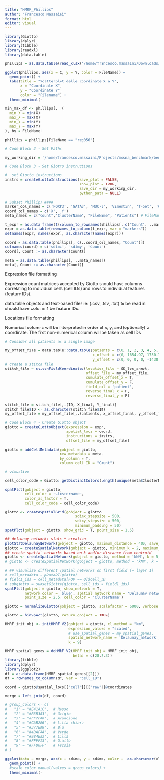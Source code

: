 ```yaml
---
title: "HMRF_Phillips"
author: "Francesco Massaini"
format: html
editor: visual
---
```


```r
library(Giotto)
library(dplyr)
library(tibble)
library(readxl)
library(data.table)

```

```r
phillips = as.data.table(read_xlsx('/home/francesco.massaini/Downloads/41467_2021_26974_MOESM3_ESM_-_Objects.xlsx'))

ggplot(phillips, aes(x = X, y = Y, color = FileName)) +
  geom_point() +
  labs(title = "Scatterplot delle coordinate X e Y",
       x = "Coordinate X",
       y = "Coordinate Y",
       color = "Filename") +
  theme_minimal()

min_max_df <- phillips[, .(
  min_X = min(X),
  max_X = max(X),
  min_Y = min(Y),
  max_Y = max(Y)
), by = FileName]

phillips = phillips[FileName == "reg056"]
```

```r
# Code Block 2 - Set Paths

my_working_dir = '/home/francesco.massaini/Projects/mosna_benchmark/benchmarking/HMRF_francesco/phillips_output/'
```

```r
# Code Block 3 - Set Giotto instructions

#  set Giotto instructions
instrs = createGiottoInstructions(save_plot = FALSE,
                                  show_plot = TRUE,
                                  save_dir = my_working_dir,
                                  python_path = NULL)

# Subset Phillips ####
marker_col_names = c('FOXP3', 'GATA3', 'MUC-1', 'Vimentin', 'T-bet', 'CD62L', 'Cytokeratin', 'PD-L1', 'Ki-67', 'CD15', 'CD30', 'CD2', 'GranzymeB', 'CD5', 'CD39', 'MMP9', 'CD4', 'LAG3', 'CD25', 'CD56', 'CD20', 'PD-1', 'CD11c', 'CLA-CD162', 'IDO-1', 'VISTA', 'HLA-DR', 'ICOS', 'BCL-2', 'CD3', 'CD69', 'CD8', 'CD7', 'CD45RA', 'CD45', 'CD1a', 'CD57', 'B-catenin', 'CD45RO', 'CD71', 'CD34', 'CD68', 'CD38', 'CollagenIV', 'CD31', 'Podoplanin', 'CD138', 'CD163', 'Mastcell-tryptase', 'MMP12', 'CD164', 'p53', 'CCR6', 'CD16', 'CD11b', 'CCR4', 'EGFR', 'HOECHST1:Cyc_1_ch_1', 'DRAQ5')
coord_col_names = c('X', 'Y')
meta_names = c("Count",'ClusterName', "FileName", "Patients") # FileName = sample ClusterName = cell types

t_expr = as.data.frame(t(column_to_rownames(phillips[, c("Count", ..marker_col_names)], var = "Count"))) 
expr = as.data.table(rownames_to_column(t_expr, var = "markers"))
setnames(expr, names(expr), as.character(names(expr)))

coord = as.data.table(phillips[, c(..coord_col_names, "Count")]) 
colnames(coord) = c("sdimx", "sdimy", "Count") 
coord[, Count := as.character(Count)] 

meta = as.data.table(phillips[, ..meta_names])
meta[, Count := as.character(Count)] 
```

Expression file formatting

Expression count matrices accepted by Giotto should have columns correlating to individual cells (cell IDs) and rows to individual features (feature IDs).

data.table objects and text-based files ie: (.csv, .tsv, .txt) to be read in should have column 1 be feature IDs.

Locations file formatting

Numerical columns will be interpreted in order of x, y, and (optionally) z coordinate. The first non-numerical column will be taken as cell IDs

```r
# Consider all patients as a single image

my_offset_file = data.table::data.table(patients = c(0, 1, 2, 3, 4, 5, 6),
                                        x_offset = c(0, 1654.97, 1750.75, 1674.35, 675.5, 2048, 675),
                                        y_offset = c(0, 0, 0, 0, -1438.02, -1438.02, 0))
# create a stitch file
stitch_file = stitchFieldCoordinates(location_file = SS_loc_annot,
                                     offset_file = my_offset_file,
                                     cumulate_offset_x = T,
                                     cumulate_offset_y = F,
                                     field_col = 'patient',
                                     reverse_final_x = F,
                                     reverse_final_y = F)

stitch_file = stitch_file[,.(ID, X_final, Y_final)]
stitch_file$ID <- as.character(stitch_file$ID)
my_offset_file = my_offset_file[,.(patients, x_offset_final, y_offset_final)]

```

```r
# Code Block 4 - Create Giotto object
giotto = createGiottoObject(expression = expr,
                            spatial_locs = coord,
                            instructions = instrs,
                            offset_file = my_offset_file)

giotto = addCellMetadata(gobject = giotto,
                         new_metadata = meta,
                         by_column = T,
                         column_cell_ID = "Count")

# visualize

cell_color_code = Giotto::getDistinctColors(length(unique(meta$ClusterName)))

spatPlot(gobject = giotto,
         cell_color = "ClusterName",
         color_as_factor = T,
         cell_color_code = cell_color_code)
```

```r
giotto <- createSpatialGrid(gobject = giotto,
                                sdimx_stepsize = 500,
                                sdimy_stepsize = 500,
                                minimum_padding = 50)
spatPlot(gobject = giotto, show_grid = T, point_size = 1.5)

## delaunay network: stats + creation
plotStatDelaunayNetwork(gobject = giotto, maximum_distance = 400, save_plot = F)
giotto = createSpatialNetwork(gobject = giotto, minimum_k = 2, maximum_distance_delaunay = 400)
## create spatial networks based on k and/or distance from centroid
giotto <- createSpatialNetwork(gobject = giotto, method = 'kNN', k = 5, name = 'spatial_network')
# giotto <- createSpatialNetwork(gobject = giotto, method = 'kNN', k = 10, name = 'large_network')

# ## visualize different spatial networks on first field (~ layer 1)
# cell_metadata = pDataDT(giotto)
# field1_ids = cell_metadata[FOV == 0]$cell_ID
# subgiotto = subsetGiotto(giotto, cell_ids = field1_ids)
spatPlot(gobject = giotto, show_network = T,
         network_color = 'blue', spatial_network_name = 'Delaunay_network',
         point_size = 2.5, cell_color = 'ClusterName')
```

```r
giotto = normalizeGiotto(gobject = giotto, scalefactor = 6000, verbose = T)

giotto = binSpect(giotto, return_gobject = TRUE)

HMRF_init_obj <- initHMRF_V2(gobject = giotto, cl.method = "km",
                             expression_values = "scaled",
                             # use_spatial_genes = my_spatial_genes,
                             spatial_network_name = 'Delaunay_network',
                             k = 9)

HMRF_spatial_genes = doHMRF_V2(HMRF_init_obj = HMRF_init_obj,
                               betas = c(28,2,3))
library(tibble)
library(dplyr)
library(ggplot2)
df = as.data.frame(HMRF_spatial_genes[[2]]) 
df = rownames_to_column(df, var = "cell_ID")

coord = giotto@spatial_locs[["cell"]][["raw"]]@coordinates

merge = left_join(df, coord)

# group_colors <- c(
#   "1" = "#E41A1C",  # Rosso
#   "2" = "#B3B3B3",  # Grigio
#   "3" = "#FF7F00",  # Arancione
#   "4" = "#CAB2D6",  # Lilla chiaro
#   "5" = "#377EB8",  # Blu
#   "6" = "#4DAF4A",  # Verde
#   "7" = "#984EA3",  # Lilla
#   "8" = "#FFFF33",  # Giallo
#   "9" = "#FF00FF"   # Fucsia
# )

ggplot(data = merge, aes(x = sdimx, y = sdimy, color =  as.character(class) )) +
  geom_point() +
  #scale_color_manual(values = group_colors) +
  theme_minimal()
```
